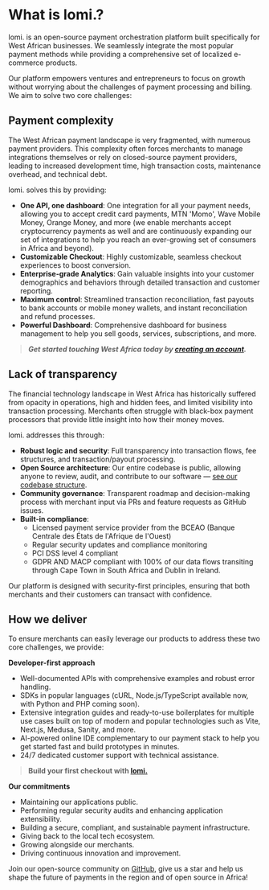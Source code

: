 # **What is lomi.?**

lomi. is an open-source payment orchestration platform built specifically for West African businesses. We seamlessly integrate the most popular payment methods while providing a comprehensive set of localized e-commerce products.

Our platform empowers ventures and entrepreneurs to focus on growth without worrying about the challenges of payment processing and billing. We aim to solve two core challenges:

## **Payment complexity**

The West African payment landscape is very fragmented, with numerous payment providers. This complexity often forces merchants to manage integrations themselves or rely on closed-source payment providers, leading to increased development time, high transaction costs, maintenance overhead, and technical debt.

lomi. solves this by providing:

- **One API, one dashboard**: One integration for all your payment needs, allowing you to accept credit card payments, MTN 'Momo', Wave Mobile Money, Orange Money, and more (we enable merchants accept cryptocurrency payments as well and are continuously expanding our set of integrations to help you reach an ever-growing set of consumers in Africa and beyond).
- **Customizable Checkout**: Highly customizable, seamless checkout experiences to boost conversion.
- **Enterprise-grade Analytics**: Gain valuable insights into your customer demographics and behaviors through detailed transaction and customer reporting.
- **Maximum control**: Streamlined transaction reconciliation, fast payouts to bank accounts or mobile money wallets, and instant reconciliation and refund processes.
- **Powerful Dashboard**: Comprehensive dashboard for business management to help you sell goods, services, subscriptions, and more.

> ***Get started touching West Africa today by [creating an account](https://lomi.africa/sign-up).***

## **Lack of transparency**

The financial technology landscape in West Africa has historically suffered from opacity in operations, high and hidden fees, and limited visibility into transaction processing. Merchants often struggle with black-box payment processors that provide little insight into how their money moves.

lomi. addresses this through:

- **Robust logic and security**: Full transparency into transaction flows, fee structures, and transaction/payout processing.
- **Open Source architecture**: Our entire codebase is public, allowing anyone to review, audit, and contribute to our software — [see our codebase structure](/docs/freedom/codebase).
- **Community governance**: Transparent roadmap and decision-making process with merchant input via PRs and feature requests as GitHub issues.
- **Built-in compliance**:
  - Licensed payment service provider from the BCEAO (Banque Centrale des États de l'Afrique de l'Ouest)
  - Regular security updates and compliance monitoring
  - PCI DSS level 4 compliant
  - GDPR AND MACP compliant with 100% of our data flows transiting through Cape Town in South Africa and Dublin in Ireland.

Our platform is designed with security-first principles, ensuring that both merchants and their customers can transact with confidence.

## **How we deliver**

To ensure merchants can easily leverage our products to address these two core challenges, we provide:

**Developer-first approach**
- Well-documented APIs with comprehensive examples and robust error handling.
- SDKs in popular languages (cURL, Node.js/TypeScript available now, with Python and PHP coming soon).
- Extensive integration guides and ready-to-use boilerplates for multiple use cases built on top of modern and popular technologies such as Vite, Next.js, Medusa, Sanity, and more.
- AI-powered online IDE complementary to our payment stack to help you get started fast and build prototypes in minutes.
- 24/7 dedicated customer support with technical assistance.

> **Build your first checkout with [lomi.](/reference/core/overview)**

**Our commitments**
- Maintaining our applications public.
- Performing regular security audits and enhancing application extensibility.
- Building a secure, compliant, and sustainable payment infrastructure.
- Giving back to the local tech ecosystem.
- Growing alongside our merchants.
- Driving continuous innovation and improvement.

Join our open-source community on [GitHub](https://github.com/lomiafrica/lomi./), give us a star and help us shape the future of payments in the region and of open source in Africa!